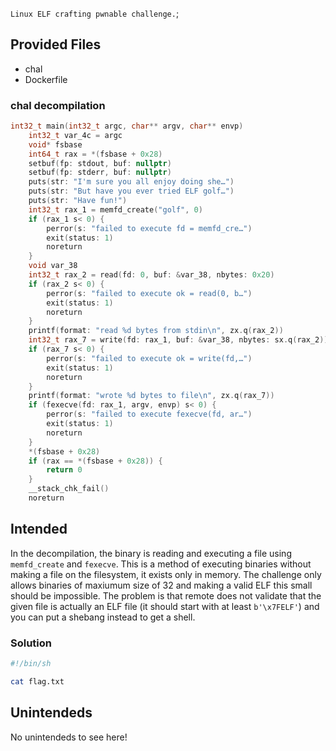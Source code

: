 `
Linux ELF crafting pwnable challenge.
`;

## Provided Files
- chal
- Dockerfile

### chal decompilation
```c noheader
int32_t main(int32_t argc, char** argv, char** envp)
    int32_t var_4c = argc
    void* fsbase
    int64_t rax = *(fsbase + 0x28)
    setbuf(fp: stdout, buf: nullptr)
    setbuf(fp: stderr, buf: nullptr)
    puts(str: "I'm sure you all enjoy doing she…")
    puts(str: "But have you ever tried ELF golf…")
    puts(str: "Have fun!")
    int32_t rax_1 = memfd_create("golf", 0)
    if (rax_1 s< 0) {
        perror(s: "failed to execute fd = memfd_cre…")
        exit(status: 1)
        noreturn
    }
    void var_38
    int32_t rax_2 = read(fd: 0, buf: &var_38, nbytes: 0x20)
    if (rax_2 s< 0) {
        perror(s: "failed to execute ok = read(0, b…")
        exit(status: 1)
        noreturn
    }
    printf(format: "read %d bytes from stdin\n", zx.q(rax_2))
    int32_t rax_7 = write(fd: rax_1, buf: &var_38, nbytes: sx.q(rax_2))
    if (rax_7 s< 0) {
        perror(s: "failed to execute ok = write(fd,…")
        exit(status: 1)
        noreturn
    }
    printf(format: "wrote %d bytes to file\n", zx.q(rax_7))
    if (fexecve(fd: rax_1, argv, envp) s< 0) {
        perror(s: "failed to execute fexecve(fd, ar…")
        exit(status: 1)
        noreturn
    }
    *(fsbase + 0x28)
    if (rax == *(fsbase + 0x28)) {
        return 0
    }
    __stack_chk_fail()
    noreturn
```

## Intended
In the decompilation, the binary is reading and executing a file using
`memfd_create` and `fexecve`. This is a method of executing binaries without making
a file on the filesystem, it exists only in memory. The challenge only allows
binaries of maxiumum size of 32 and making a valid ELF this small should be
impossible. The problem is that remote does not validate that the given file is
actually an ELF file (it should start with at least `b'\x7FELF'`) and you can put a
shebang instead to get a shell.

### Solution
```sh noheader
#!/bin/sh

cat flag.txt
```

## Unintendeds
No unintendeds to see here!